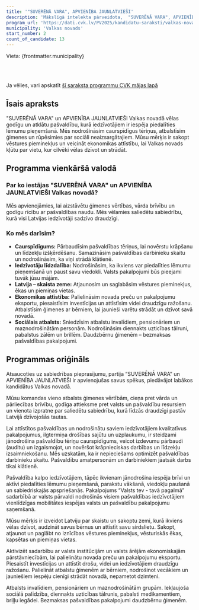 ```yaml
---
title: '"SUVERĒNĀ VARA", APVIENĪBA JAUNLATVIEŠI'
description: 'Mākslīgā intelekta pārveidota,  "SUVERĒNĀ VARA", APVIENĪBA JAUNLATVIEŠI - Valkas novads programma vienkāršā valodā'
program_url: 'https://dati.cvk.lv/PV2025/kandidatu-saraksti/valkas-novads/suverena-vara-apvieniba-jaunlatviesi'
municipality: 'Valkas novads'
start_number: 2
count_of_candidate: 13
---
```



Vieta: {frontmatter.municipality}<br/>

<Badge text="Pašvaldību caurspīdīgums" variant="note" size="small" /> <Badge text="Iedzīvotāju līdzdalība" variant="note" size="small" /> <Badge text="Vēstures pieminekļu saglabāšana" variant="note" size="small" /> <Badge text="Ekonomikas attīstība un investīcijas" variant="note" size="small" /> <Badge text="Sociālais atbalsts" variant="note" size="small" />

<br/><br/> 

<Card title='Šis ir mākslīga intelekta ģenerēts apraksts' icon='starlight'>
    Ja vēlies, vari apskatīt <a href={frontmatter.program_url} target='_blank'>šī saraksta programmu CVK mājas lapā</a>
    </Card>

## Īsais apraksts

"SUVERĒNĀ VARA" un APVIENĪBA JAUNLATVIEŠI Valkas novadā vēlas godīgu un atklātu pašvaldību, kurā iedzīvotājiem ir iespēja piedalīties lēmumu pieņemšanā. Mēs nodrošināsim caurspīdīgus tēriņus, atbalstīsim ģimenes un rūpēsimies par sociāli neaizsargātajiem. Mūsu mērķis ir sakopt vēstures pieminekļus un veicināt ekonomikas attīstību, lai Valkas novads kļūtu par vietu, kur cilvēki vēlas dzīvot un strādāt.

## Programma vienkāršā valodā

### Par ko iestājas "SUVERĒNĀ VARA" un APVIENĪBA JAUNLATVIEŠI Valkas novadā?

Mēs apvienojāmies, lai aizstāvētu ģimenes vērtības, vārda brīvību un godīgu rīcību ar pašvaldības naudu. Mēs vēlamies saliedētu sabiedrību, kurā visi Latvijas iedzīvotāji sadzīvo draudzīgi.

### Ko mēs darīsim?

*   **Caurspīdīgums:** Pārbaudīsim pašvaldības tēriņus, lai novērstu krāpšanu un līdzekļu izšķērdēšanu. Samazināsim pašvaldības darbinieku skaitu un nodrošināsim, ka viņi strādā klātienē.
*   **Iedzīvotāju līdzdalība:** Nodrošināsim, ka ikviens var piedalīties lēmumu pieņemšanā un paust savu viedokli. Valsts pakalpojumi būs pieejami tuvāk jūsu mājām.
*   **Latvija – skaista zeme:** Atjaunosim un saglabāsim vēstures pieminekļus, ēkas un piemiņas vietas.
*   **Ekonomikas attīstība:** Palielināsim novada preču un pakalpojumu eksportu, piesaistīsim investīcijas un attīstīsim videi draudzīgu ražošanu. Atbalstīsim ģimenes ar bērniem, lai jaunieši varētu strādāt un dzīvot savā novadā.
*   **Sociālais atbalsts:** Sniedzīsim atbalstu invalīdiem, pensionāriem un maznodrošinātām personām. Nodrošināsim diennakts uzticības tālruni, pabalstus zālēm un brillēm. Daudzbērnu ģimenēm – bezmaksas pašvaldības pakalpojumi.

## Programmas oriģināls

Atsaucoties uz sabiedrības pieprasījumu, partija “SUVERĒNĀ VARA” un APVIENĪBA JAUNLATVIEŠI ir apvienojušas savus spēkus, piedāvājot labākos kandidātus Valkas novadā.

Mūsu komandas vieno atbalsts ģimenes vērtībām, cieņa pret vārda un pārliecības brīvību, godīga attieksme pret valsts un pašvaldību resursiem un vienota izpratne par saliedētu sabiedrību, kurā līdzās draudzīgi pastāv Latvijā dzīvojošās tautas.

Lai attīstītos pašvaldības un nodrošinātu saviem iedzīvotājiem kvalitatīvus pakalpojumus, ilgtermiņa drošības sajūtu un uzplaukumu, ir steidzami jānodrošina pašvaldību tēriņu caurspīdīgums, veicot izdevumu pārbaudi (auditu) un izgaismojot, un novēršot krāpnieciskas darbības un līdzekļu izsaimniekošanu. Mēs uzskatām, ka ir nepieciešams optimizēt pašvaldības darbinieku skaitu. Pašvaldību amatpersonām un darbiniekiem jāatsāk darbs tikai klātienē.

Pašvaldība kalpo iedzīvotājiem, tāpēc ikvienam jānodrošina iespēja brīvi un aktīvi piedalīties lēmumu pieņemšanā, parakstu vākšanā, viedokļu paušanā un sabiedriskajās apspriešanās. Pakalpojums “Valsts tev - tavā pagalmā” sadarbībā ar valsts pārvaldi nodrošinās visiem pašvaldības iedzīvotājiem vienlīdzīgas mobilitātes iespējas valsts un pašvaldību pakalpojumu saņemšanā.

Mūsu mērķis ir izveidot Latviju par skaistu un sakoptu zemi, kurā ikviens vēlas dzīvot, audzināt savus bērnus un attīstīt savu sirdslietu. Sakopt, atjaunot un paglābt no iznīcības vēstures pieminekļus, vēsturiskās ēkas, kapsētas un piemiņas vietas.

Aktivizēt sadarbību ar valsts institūcijām un valsts ārējām ekonomiskajām pārstāvniecībām, lai palielinātu novada preču un pakalpojumu eksportu. Piesaistīt investīcijas un attīstīt drošu, videi un iedzīvotājiem draudzīgu ražošanu. Palielināt atbalstu ģimenēm ar bērniem, nodrošinot vecākiem un jauniešiem iespēju cienīgi strādāt novadā, nepametot dzimteni.

Atbalsts invalīdiem, pensionāriem un maznodrošinātām grupām. Iekļaujoša sociālā palīdzība, diennakts uzticības tālrunis, pabalsti medikamentiem, briļļu iegādei. Bezmaksas pašvaldības pakalpojumi daudzbērnu ģimenēm.
